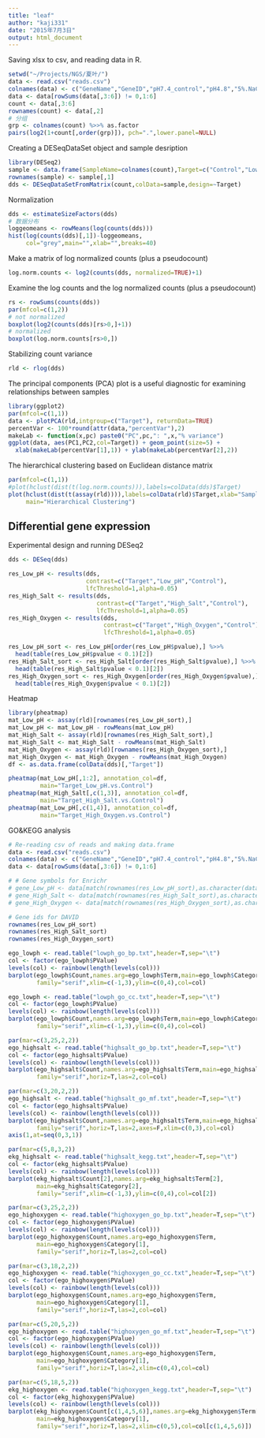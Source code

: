 ```yaml
---
title: "leaf"
author: "kaji331"
date: "2015年7月3日"
output: html_document
---
```


Saving xlsx to csv, and reading data in R.

```r
setwd("~/Projects/NGS/夏叶/")
data <- read.csv("reads.csv")
colnames(data) <- c("GeneName","GeneID","pH7.4_control","pH4.8","5%.NaCl","5mM.H2O2")
data <- data[rowSums(data[,3:6]) != 0,1:6]
count <- data[,3:6]
rownames(count) <- data[,2]
# 分组
grp <- colnames(count) %>>% as.factor
pairs(log2(1+count[,order(grp)]), pch=".",lower.panel=NULL)
```

Creating a DESeqDataSet object and sample desription

```r
library(DESeq2)
sample <- data.frame(SampleName=colnames(count),Target=c("Control","Low_pH","High_Salt","High_Oxygen"))
rownames(sample) <- sample[,1]
dds <- DESeqDataSetFromMatrix(count,colData=sample,design=~Target)
```

Normalization

```r
dds <- estimateSizeFactors(dds)
# 数据分布
loggeomeans <- rowMeans(log(counts(dds)))
hist(log(counts(dds)[,1])-loggeomeans,
     col="grey",main="",xlab="",breaks=40)
```

Make a matrix of log normalized counts (plus a pseudocount)

```r
log.norm.counts <- log2(counts(dds, normalized=TRUE)+1)
```

Examine the log counts and the log normalized counts (plus a pseudocount)

```r
rs <- rowSums(counts(dds))
par(mfcol=c(1,2))
# not normalized
boxplot(log2(counts(dds)[rs>0,]+1))
# normalized
boxplot(log.norm.counts[rs>0,])
```

Stabilizing count variance

```r
rld <- rlog(dds)
```

The principal components (PCA) plot is a useful diagnostic for examining relationships between samples

```r
library(ggplot2)
par(mfcol=c(1,1))
data <- plotPCA(rld,intgroup=c("Target"), returnData=TRUE)
percentVar <- 100*round(attr(data,"percentVar"),2)
makeLab <- function(x,pc) paste0("PC",pc,": ",x,"% variance")
ggplot(data, aes(PC1,PC2,col=Target)) + geom_point(size=5) +
  xlab(makeLab(percentVar[1],1)) + ylab(makeLab(percentVar[2],2))
```

The hierarchical clustering based on Euclidean distance matrix

```r
par(mfcol=c(1,1))
#plot(hclust(dist(t(log.norm.counts))),labels=colData(dds)$Target)
plot(hclust(dist(t(assay(rld)))),labels=colData(rld)$Target,xlab="Samples",sub="",
     main="Hierarchical Clustering")
```

## Differential gene expression
Experimental design and running DESeq2

```r
dds <- DESeq(dds)

res_Low_pH <- results(dds,
                      contrast=c("Target","Low_pH","Control"),
                      lfcThreshold=1,alpha=0.05)
res_High_Salt <- results(dds,
                         contrast=c("Target","High_Salt","Control"),
                         lfcThreshold=1,alpha=0.05)
res_High_Oxygen <- results(dds,
                           contrast=c("Target","High_Oxygen","Control"),
                           lfcThreshold=1,alpha=0.05)

res_Low_pH_sort <- res_Low_pH[order(res_Low_pH$pvalue),] %>>%
  head(table(res_Low_pH$pvalue < 0.1)[2])
res_High_Salt_sort <- res_High_Salt[order(res_High_Salt$pvalue),] %>>%
  head(table(res_High_Salt$pvalue < 0.1)[2])
res_High_Oxygen_sort <- res_High_Oxygen[order(res_High_Oxygen$pvalue),] %>>%
  head(table(res_High_Oxygen$pvalue < 0.1)[2])
```

Heatmap

```r
library(pheatmap)
mat_Low_pH <- assay(rld)[rownames(res_Low_pH_sort),]
mat_Low_pH <- mat_Low_pH - rowMeans(mat_Low_pH)
mat_High_Salt <- assay(rld)[rownames(res_High_Salt_sort),]
mat_High_Salt <- mat_High_Salt - rowMeans(mat_High_Salt)
mat_High_Oxygen <- assay(rld)[rownames(res_High_Oxygen_sort),]
mat_High_Oxygen <- mat_High_Oxygen - rowMeans(mat_High_Oxygen)
df <- as.data.frame(colData(dds)[,"Target"])

pheatmap(mat_Low_pH[,1:2], annotation_col=df,
         main="Target_Low_pH.vs.Control")
pheatmap(mat_High_Salt[,c(1,3)], annotation_col=df,
         main="Target_High_Salt.vs.Control")
pheatmap(mat_Low_pH[,c(1,4)], annotation_col=df,
         main="Target_High_Oxygen.vs.Control")
```

GO&KEGG analysis

```r
# Re-reading csv of reads and making data.frame
data <- read.csv("reads.csv")
colnames(data) <- c("GeneName","GeneID","pH7.4_control","pH4.8","5%.NaCl","5mM.H2O2")
data <- data[rowSums(data[,3:6]) != 0,1:6]

# # Gene symbols for Enrichr
# gene_Low_pH <- data[match(rownames(res_Low_pH_sort),as.character(data[,2])),1] %>>% as.character
# gene_High_Salt <- data[match(rownames(res_High_Salt_sort),as.character(data[,2])),1] %>>% as.character
# gene_High_Oxygen <- data[match(rownames(res_High_Oxygen_sort),as.character(data[,2])),1] %>>% as.character

# Gene ids for DAVID
rownames(res_Low_pH_sort)
rownames(res_High_Salt_sort)
rownames(res_High_Oxygen_sort)

ego_lowph <- read.table("lowph_go_bp.txt",header=T,sep="\t")
col <- factor(ego_lowph$PValue)
levels(col) <- rainbow(length(levels(col)))
barplot(ego_lowph$Count,names.arg=ego_lowph$Term,main=ego_lowph$Category[1],
        family="serif",xlim=c(-1,3),ylim=c(0,4),col=col)

ego_lowph <- read.table("lowph_go_cc.txt",header=T,sep="\t")
col <- factor(ego_lowph$PValue)
levels(col) <- rainbow(length(levels(col)))
barplot(ego_lowph$Count,names.arg=ego_lowph$Term,main=ego_lowph$Category[1],
        family="serif",xlim=c(-1,3),ylim=c(0,4),col=col)

par(mar=c(3,25,2,2))
ego_highsalt <- read.table("highsalt_go_bp.txt",header=T,sep="\t")
col <- factor(ego_highsalt$PValue)
levels(col) <- rainbow(length(levels(col)))
barplot(ego_highsalt$Count,names.arg=ego_highsalt$Term,main=ego_highsalt$Category[1],
        family="serif",horiz=T,las=2,col=col)

par(mar=c(3,20,2,2))
ego_highsalt <- read.table("highsalt_go_mf.txt",header=T,sep="\t")
col <- factor(ego_highsalt$PValue)
levels(col) <- rainbow(length(levels(col)))
barplot(ego_highsalt$Count,names.arg=ego_highsalt$Term,main=ego_highsalt$Category[1],
        family="serif",horiz=T,las=2,axes=F,xlim=c(0,3),col=col)
axis(1,at=seq(0,3,1))

par(mar=c(5,8,3,2))
ekg_highsalt <- read.table("highsalt_kegg.txt",header=T,sep="\t")
col <- factor(ekg_highsalt$PValue)
levels(col) <- rainbow(length(levels(col)))
barplot(ekg_highsalt$Count[2],names.arg=ekg_highsalt$Term[2],
        main=ekg_highsalt$Category[2],
        family="serif",xlim=c(-1,3),ylim=c(0,4),col=col[2])

par(mar=c(3,25,2,2))
ego_highoxygen <- read.table("highoxygen_go_bp.txt",header=T,sep="\t")
col <- factor(ego_highoxygen$PValue)
levels(col) <- rainbow(length(levels(col)))
barplot(ego_highoxygen$Count,names.arg=ego_highoxygen$Term,
        main=ego_highoxygen$Category[1],
        family="serif",horiz=T,las=2,col=col)

par(mar=c(3,18,2,2))
ego_highoxygen <- read.table("highoxygen_go_cc.txt",header=T,sep="\t")
col <- factor(ego_highoxygen$PValue)
levels(col) <- rainbow(length(levels(col)))
barplot(ego_highoxygen$Count,names.arg=ego_highoxygen$Term,
        main=ego_highoxygen$Category[1],
        family="serif",horiz=T,las=2,col=col)

par(mar=c(5,20,5,2))
ego_highoxygen <- read.table("highoxygen_go_mf.txt",header=T,sep="\t")
col <- factor(ego_highoxygen$PValue)
levels(col) <- rainbow(length(levels(col)))
barplot(ego_highoxygen$Count,names.arg=ego_highoxygen$Term,
        main=ego_highoxygen$Category[1],
        family="serif",horiz=T,las=2,xlim=c(0,4),col=col)

par(mar=c(5,18,5,2))
ekg_highoxygen <- read.table("highoxygen_kegg.txt",header=T,sep="\t")
col <- factor(ekg_highoxygen$PValue)
levels(col) <- rainbow(length(levels(col)))
barplot(ekg_highoxygen$Count[c(1,4,5,6)],names.arg=ekg_highoxygen$Term[c(1,4,5,6)],
        main=ekg_highoxygen$Category[1],
        family="serif",horiz=T,las=2,xlim=c(0,5),col=col[c(1,4,5,6)])
```